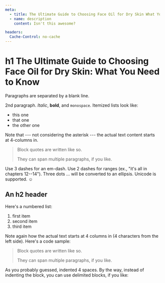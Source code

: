```yaml
---
meta:
  - title: The Ultimate Guide to Choosing Face Oil for Dry Skin What You Need to Know
  - name: description
    content: Isn't this awesome?

headers:
  Cache-Control: no-cache
---
```


# h1 The Ultimate Guide to Choosing Face Oil for Dry Skin: What You Need to Know

Paragraphs are separated by a blank line.

2nd paragraph. _Italic_, **bold**, and `monospace`. Itemized lists
look like:

- this one
- that one
- the other one

Note that --- not considering the asterisk --- the actual text
content starts at 4-columns in.

> Block quotes are
> written like so.
>
> They can span multiple paragraphs,
> if you like.

Use 3 dashes for an em-dash. Use 2 dashes for ranges (ex., "it's all
in chapters 12--14"). Three dots ... will be converted to an ellipsis.
Unicode is supported. ☺

## An h2 header

Here's a numbered list:

1.  first item
2.  second item
3.  third item

Note again how the actual text starts at 4 columns in (4 characters
from the left side). Here's a code sample:

> Block quotes are
> written like so.
>
> They can span multiple paragraphs,
> if you like.

As you probably guessed, indented 4 spaces. By the way, instead of
indenting the block, you can use delimited blocks, if you like:
